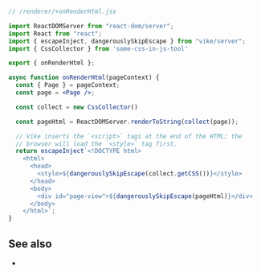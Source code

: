 
<CSSinJSTool prefix="Some CSS-in-JS tools allows us to" />

```jsx
// /renderer/+onRenderHtml.jsx

import ReactDOMServer from "react-dom/server";
import React from "react";
import { escapeInject, dangerouslySkipEscape } from "vike/server";
import { CssCollector } from 'some-css-in-js-tool'

export { onRenderHtml };

async function onRenderHtml(pageContext) {
  const { Page } = pageContext;
  const page = <Page />;

  const collect = new CssCollector()

  const pageHtml = ReactDOMServer.renderToString(collect(page));

  // Vike inserts the `<script>` tags at the end of the HTML; the
  // browser will load the `<style>` tag first.
  return escapeInject`<!DOCTYPE html>
    <html>
      <head>
        <style>${dangerouslySkipEscape(collect.getCSS())}</style>
      </head>
      <body>
        <div id="page-view">${dangerouslySkipEscape(pageHtml)}</div>
      </body>
    </html>`;
}
```

## See also

- <Link href="/styled-components" />
